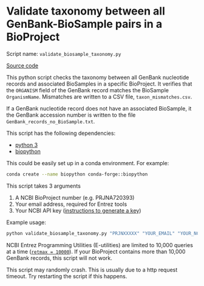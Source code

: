 # Validate taxonomy between all GenBank-BioSample pairs in a BioProject

Script name: `validate_biosample_taxonomy.py`

[Source code](https://github.com/dmacguigan/SI-Ocean-DNA/blob/main/scripts/utils/validate_biosample_taxonomy.py)

This python script checks the taxonomy between all GenBank nucleotide records and associated BioSamples in a specific BioProject. 
It verifies that the `ORGANISM` field of the GenBank record matches the BioSample `OrganismName`.
Mismatches are written to a CSV file, `taxon_mismatches.csv`.

If a GenBank nucleotide record does not have an associated BioSample, it the GenBank accession number is written to the file `GenBank_records_no_BioSample.txt`.

This script has the following dependencies:

  - [python 3](https://www.python.org/downloads/)
  - [biopython](https://biopython.org/wiki/Download)

This could be easily set up in a conda environment. For example:
```bash
conda create --name biopython conda-forge::biopython
```

This script takes 3 arguments

  1. A NCBI BioProject number (e.g. PRJNA720393)
  2. Your email address, required for Entrez tools
  3. Your NCBI API key ([instructions to generate a key](https://ncbiinsights.ncbi.nlm.nih.gov/2017/11/02/new-api-keys-for-the-e-utilities/))

Example usage:

```bash
python validate_biosample_taxonomy.py "PRJNXXXXX" "YOUR_EMAIL" "YOUR_NCBI_API_KEY"
 ```

::: {.callout-warning}
NCBI Entrez Programming Utilities (E-utilities) are limited to 10,000 queries at a time ([`retmax = 10000`](https://www.ncbi.nlm.nih.gov/books/NBK25499/)). If your BioProject contains more than 10,000 GenBank records, this script will not work.
:::
 
::: {.callout-note}
This script may randomly crash. This is usually due to a http request timeout. Try restarting the script if this happens.
:::

